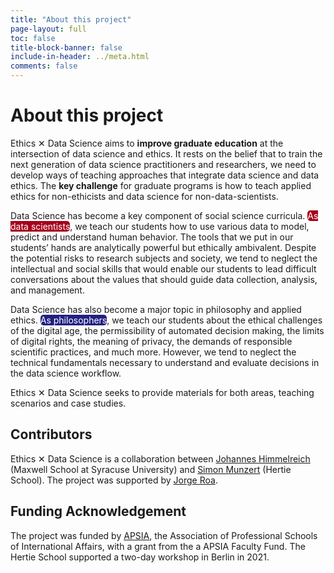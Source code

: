 ```yaml
---
title: "About this project"
page-layout: full
toc: false
title-block-banner: false
include-in-header: ../meta.html
comments: false
---
```


<style>

div.quarto-title h1.title {
  color: transparent !important;
}

</style>



# About this project

Ethics &#x2715; Data Science aims to **improve graduate education** at the intersection of data science and ethics. It rests on the belief that to train the next generation of data science practitioners and researchers, we need to develop ways of teaching approaches that integrate data science and data ethics. The **key challenge** for graduate programs is how to teach applied ethics for non-ethicists and data science for non-data-scientists.

Data Science has become a key component of social science curricula. <mark style="background-color: #a6001a; color: white; border-radius: 5px;">As data scientists</mark>, we teach our students how to use various data to model, predict and understand human behavior. The tools that we put in our students’ hands are analytically powerful but ethically ambivalent. Despite the potential risks to research subjects and society, we tend to neglect the intellectual and social skills that would enable our students to lead difficult conversations about the values that should guide data collection, analysis, and management.

Data Science has also become a major topic in philosophy and applied ethics. <mark style="background-color: #222081; color: white; border-radius: 5px;">As philosophers</mark>, we teach our students about the ethical challenges of the digital age, the permissibility of automated decision making, the limits of digital rights, the meaning of privacy, the demands of responsible scientific practices, and much more. However, we tend to neglect the technical fundamentals necessary to understand and evaluate decisions in the data science workflow.

Ethics &#x2715; Data Science seeks to provide materials for both areas, teaching scenarios and case studies.

## Contributors

Ethics &#x2715; Data Science is a collaboration between [Johannes Himmelreich](https://www.johanneshimmelreich.net) (Maxwell School at Syracuse University) and [Simon Munzert](https://simonmunzert.com) (Hertie School). The project was supported by [Jorge Roa](https://www.linkedin.com/in/jorge-roac).

## Funding Acknowledgement

The project was funded by [APSIA](https://apsia.org), the Association of Professional Schools of International Affairs, with a grant from the a APSIA Faculty Fund. The Hertie School supported a two-day workshop in Berlin in 2021.


<!--
::: {.grid}

::: {.g-col-4}
This column takes 1/3 of the page
:::

::: {.g-col-8}
This column takes 2/3 of the page
:::

:::
-->
